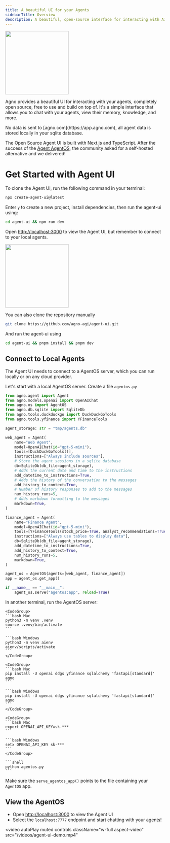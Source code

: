 ```yaml
---
title: A beautiful UI for your Agents
sidebarTitle: Overview
description: A beautiful, open-source interface for interacting with AI agents
---
```


<Frame>
  <img
    height="200"
    src="/images/agent-ui.png"
    style={{ borderRadius: '8px' }}
  />
</Frame>

Agno provides a beautiful UI for interacting with your agents, completely open source, free to use and build on top of. It's a simple interface that allows you to chat with your agents, view their memory, knowledge, and more.

<Note>
No data is sent to [agno.com](https://app.agno.com), all agent data is stored locally in your sqlite database.
</Note>

The Open Source Agent UI is built with Next.js and TypeScript. After the success of the [Agent AgentOS](/agent-os/introduction), the community asked for a self-hosted alternative and we delivered!

# Get Started with Agent UI

To clone the Agent UI, run the following command in your terminal:

```bash
npx create-agent-ui@latest
```

Enter `y` to create a new project, install dependencies, then run the agent-ui using:

```bash
cd agent-ui && npm run dev
```

Open [http://localhost:3000](http://localhost:3000) to view the Agent UI, but remember to connect to your local agents.

<Frame>
  <img
    height="200"
    src="/images/agent-ui-homepage.png"
    style={{ borderRadius: '8px' }}
  />
</Frame>

<br />

<Accordion title="Clone the repository manually" icon="github">

You can also clone the repository manually

```bash
git clone https://github.com/agno-agi/agent-ui.git
```

And run the agent-ui using

```bash
cd agent-ui && pnpm install && pnpm dev
```

</Accordion>

## Connect to Local Agents

The Agent UI needs to connect to a AgentOS server, which you can run locally or on any cloud provider.

Let's start with a local AgentOS server. Create a file `agentos.py`

```python agentos.py
from agno.agent import Agent
from agno.models.openai import OpenAIChat
from agno.os import AgentOS
from agno.db.sqlite import SqliteDb
from agno.tools.duckduckgo import DuckDuckGoTools
from agno.tools.yfinance import YFinanceTools

agent_storage: str = "tmp/agents.db"

web_agent = Agent(
    name="Web Agent",
    model=OpenAIChat(id="gpt-5-mini"),
    tools=[DuckDuckGoTools()],
    instructions=["Always include sources"],
    # Store the agent sessions in a sqlite database
    db=SqliteDb(db_file=agent_storage),
    # Adds the current date and time to the instructions
    add_datetime_to_instructions=True,
    # Adds the history of the conversation to the messages
    add_history_to_context=True,
    # Number of history responses to add to the messages
    num_history_runs=5,
    # Adds markdown formatting to the messages
    markdown=True,
)

finance_agent = Agent(
    name="Finance Agent",
    model=OpenAIChat(id="gpt-5-mini"),
    tools=[YFinanceTools(stock_price=True, analyst_recommendations=True, company_info=True, company_news=True)],
    instructions=["Always use tables to display data"],
    db=SqliteDb(db_file=agent_storage),
    add_datetime_to_instructions=True,
    add_history_to_context=True,
    num_history_runs=5,
    markdown=True,
)

agent_os = AgentOS(agents=[web_agent, finance_agent])
app = agent_os.get_app()

if __name__ == "__main__":
    agent_os.serve("agentos:app", reload=True)
```

In another terminal, run the AgentOS server:

<Steps>
  <Step title="Setup your virtual environment">

    <CodeGroup>
    ```bash Mac
    python3 -m venv .venv
    source .venv/bin/activate
    ```

    ```bash Windows
    python3 -m venv aienv
    aienv/scripts/activate
    ```
    </CodeGroup>

  </Step>
  <Step title="Install dependencies">

    <CodeGroup>
    ```bash Mac
    pip install -U openai ddgs yfinance sqlalchemy 'fastapi[standard]' agno
    ```

    ```bash Windows
    pip install -U openai ddgs yfinance sqlalchemy 'fastapi[standard]' agno
    ```
    </CodeGroup>

  </Step>
  <Step title="Export your OpenAI key">

    <CodeGroup>
    ```bash Mac
    export OPENAI_API_KEY=sk-***
    ```

    ```bash Windows
    setx OPENAI_API_KEY sk-***
    ```
    </CodeGroup>

  </Step>
  <Step title="Run the AgentOS">

    ```shell
    python agentos.py
    ```

  </Step>
</Steps>

<Tip>Make sure the `serve_agentos_app()` points to the file containing your `AgentOS` app.</Tip>

## View the AgentOS

- Open [http://localhost:3000](http://localhost:3000) to view the Agent UI
- Select the `localhost:7777` endpoint and start chatting with your agents!

<video
  autoPlay
  muted
  controls
  className="w-full aspect-video"
  src="/videos/agent-ui-demo.mp4"
></video>
